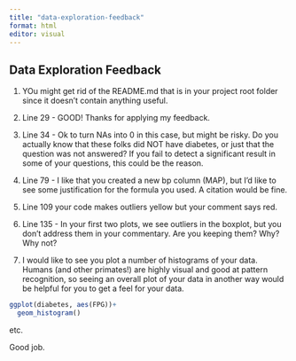 ```yaml
---
title: "data-exploration-feedback"
format: html
editor: visual
---
```


## Data Exploration Feedback
1. YOu might get rid of the README.md that is in your project root folder since it doesn't contain anything useful.

2. Line 29 - GOOD! Thanks for applying my feedback.

3. Line 34 - Ok to turn NAs into 0 in this case, but might be risky. Do you actually know that these folks did NOT have diabetes, or just that the question was not answered? If you fail to detect a significant result in some of your questions, this could be the reason.

4. Line 79 - I like that you created a new bp column (MAP), but I'd like to see some justification for the formula you used. A citation would be fine.

5. Line 109 your code makes outliers yellow but your comment says red.

6. Line 135 - In your first two plots, we see outliers in the boxplot, but you don't address them in your commentary. Are you keeping them? Why? Why not?

7. I would like to see you plot a number of histograms of your data. Humans (and other primates!) are highly visual and good at pattern recognition, so seeing an overall plot of your data in another way would be helpful for you to get a feel for your data.

```r
ggplot(diabetes, aes(FPG))+
  geom_histogram()
```
etc.

Good job.

